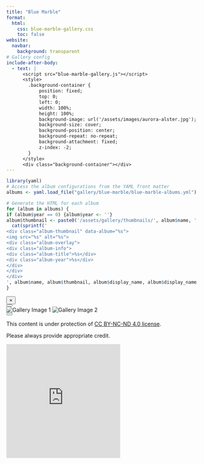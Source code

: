 ```yaml
---
title: "Blue Marble"
format: 
  html:
    css: blue-marble-gallery.css
    toc: false
website:
  navbar:
    background: transparent
# Gallery config
include-after-body: 
  - text: |
      <script src="blue-marble-gallery.js"></script>
      <style>
        .background-container {
            position: fixed;
            top: 0;
            left: 0;
            width: 100%;
            height: 100%;
            background-image: url('/assets/images/aurora-alster.jpg');
            background-size: cover;
            background-position: center;
            background-repeat: no-repeat;
            background-attachment: fixed;
            z-index: -2;
        }
      </style>
      <div class="background-container"></div>
---
```


<!-- Album configuration in yaml header
`name` should be identical to the key as in albumConfig in JS.
`prefix` and `cout` as well. -->

```{=html}
<div class="gallery-grid">
```

```r
library(yaml)
# Access the album configurations from the YAML front matter
albums <- yaml.load_file("gallery/blue-marble/blue-marble-albums.yml")

# Generate the HTML for each album
for (album in albums) {
if (album$year == 0) {album$year <- ''}
album$thumbnail <- paste0('/assets/gallery/thumbnails/', album$name, '.jpg')
  cat(sprintf('
<div class="album-thumbnail" data-album="%s">
<img src="%s" alt="%s">
<div class="album-overlay">
<div class="album-info">
<div class="album-title">%s</div>
<div class="album-year">%s</div>
</div>
</div>
</div>
', album$name, album$thumbnail, album$display_name, album$display_name, album$year))
}
```

```{=html}
</div>

<div id="fullscreen-gallery" class="fullscreen-gallery">
  <button id="close-gallery" class="close-button">&times;</button>
  <div id="gallery-title" class="gallery-title"></div>
  <div class="gallery-content">
    <button id="prev-image" class="nav-button prev-button"></button>
    <div class="image-container">
    <img id="gallery-image-1" class="gallery-image" src="" alt="Gallery Image 1">
    <img id="gallery-image-2" class="gallery-image" src="" alt="Gallery Image 2">
    </div>
    <button id="next-image" class="nav-button next-button"></button>
  </div>
</div>
```

<!-- Copyright alert -->

```{=html}
<div id="custom-modal" class="modal">
  <div class="modal-content">
    <p>This content is under protection of <a href="https://creativecommons.org/licenses/by-nc-nd/4.0/">CC BY-NC-ND 4.0 license</a>.</p>
    <p>Please always provide appropriate credit.</p>
  </div>
</div>
```

```{=html}
<div class="iframe-container">
  <iframe width="300" height="300" src="https://www.youtube.com/embed/SCf4xpP5ad4?si=UimbqDkE27E38mT0&amp;start=757&amp;autoplay=1" title="YouTube video player" frameborder="0" allow="accelerometer; autoplay; clipboard-write; encrypted-media; gyroscope; picture-in-picture; web-share" referrerpolicy="strict-origin-when-cross-origin" allowfullscreen></iframe>
</div>
```
